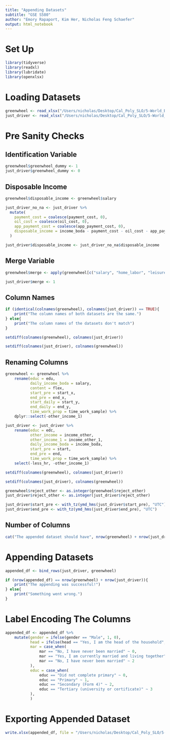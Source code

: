```yaml
---
title: "Appending Datasets"
subtitle: "GSE S580"
author: "Emory Rapaport, Kim Her, Nicholas Feng Schaefer"
output: html_notebook
---
```


# Set Up
```r
library(tidyverse)
library(readxl)
library(lubridate)
library(openxlsx)
```

# Loading Datasets
```r
greenwheel <- read_xlsx("/Users/nicholas/Desktop/Cal_Poly_SLO/5-World_Bank/Data/merged_data/gw_filtered.xlsx")
just_driver <- read_xlsx("/Users/nicholas/Desktop/Cal_Poly_SLO/5-World_Bank/Data/merged_data/ice_filtered.xlsx")
```

# Pre Sanity Checks

## Identification Variable
```r
greenwheel$greenwheel_dummy <- 1
just_driver$greenwheel_dummy <- 0
```

## Disposable Income
```r
greenwheel$disposable_income <- greenwheel$salary

just_driver_no_na <- just_driver %>%
  mutate(
    payment_cost = coalesce(payment_cost, 0),
    oil_cost = coalesce(oil_cost, 0),
    app_payment_cost = coalesce(app_payment_cost, 0),
    disposable_income = income_boda - payment_cost - oil_cost - app_payment_cost
  )

just_driver$disposable_income <- just_driver_no_na$disposable_income
```

## Merge Variable
```r
greenwheel$merge <- apply(greenwheel[c("salary", "home_labor", "leisure", "sleep")], 1, function(x) if (all(is.na(x))) 0 else 1)

just_driver$merge <- 1
```

## Column Names
```r
if (identical(colnames(greenwheel), colnames(just_driver)) == TRUE){
    print("The column names of both datasets are the same.")
} else{
    print("The column names of the datasets don't match")
}
```

```r
setdiff(colnames(greenwheel), colnames(just_driver))
```

```r
setdiff(colnames(just_driver), colnames(greenwheel))
```

## Renaming Columns
```r
greenwheel <- greenwheel %>% 
    rename(educ = edu,
           daily_income_boda = salary,
           content = flex,
           start_pre = start_x,
           end_pre = end_x,
           start_daily = start_y,
           end_daily = end_y,
           time_work_prop = time_work_sample) %>% 
    dplyr::select(-other_income_1)

just_driver <- just_driver %>% 
    rename(educ = edc,
           other_income = income_other,
           other_income_1 = income_other_1,
           daily_income_boda = income_boda,
           start_pre = start,
           end_pre = end,
           time_work_prop = time_work_sample) %>% 
    select(-less_hr, -other_income_1)
```

```r
setdiff(colnames(greenwheel), colnames(just_driver))
```

```r
setdiff(colnames(just_driver), colnames(greenwheel))
```

```r
greenwheel$reject_other <- as.integer(greenwheel$reject_other)
just_driver$reject_other <- as.integer(just_driver$reject_other)
```

```r
just_driver$start_pre <- with_tz(ymd_hms(just_driver$start_pre), "UTC")
just_driver$end_pre <- with_tz(ymd_hms(just_driver$end_pre), "UTC")
```

## Number of Columns
```r
cat("The appended dataset should have", nrow(greenwheel) + nrow(just_driver), "rows.")
```

# Appending Datasets
```r
appended_df <- bind_rows(just_driver, greenwheel)

if (nrow(appended_df) == nrow(greenwheel) + nrow(just_driver)){
    print("The appending was successful!")
} else{
    print("Something went wrong.")
}
```

# Label Encoding The Columns
```r
appended_df <- appended_df %>% 
    mutate(gender = ifelse(gender == "Male", 1, 0),
           head = ifelse(head == "Yes, I am the head of the household", 1, 0),
           mar = case_when(
               mar == "No, I have never been married" ~ 0,
               mar == "Yes, I am currently married and living together" ~ 1,
               mar == "No, I have never been married" ~ 2
           ),
           educ = case_when(
               educ == "Did not complete primary" ~ 0,
               educ == "Primary" ~ 1,
               educ == "Secondary (Form 4)" ~ 2,
               educ == "Tertiary (university or certificate)" ~ 3
           ),
           )
```

# Exporting Appended Dataset
```r
write.xlsx(appended_df, file = "/Users/nicholas/Desktop/Cal_Poly_SLO/5-World_Bank/Data/merged_data/appended_df.xlsx")
```





